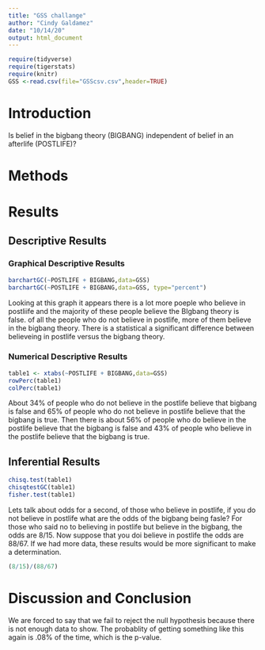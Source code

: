 ```yaml
---
title: "GSS challange"
author: "Cindy Galdamez"
date: "10/14/20"
output: html_document
---
```


```r
require(tidyverse)
require(tigerstats)
require(knitr)
GSS <-read.csv(file="GSScsv.csv",header=TRUE)
```

# Introduction

<!--In this section you explain what you are trying to show.  Where did the data come from?  What is the research or other question you are trying to answer?.  If you skimp in this section expect to be marked down in your grade. Paint a picture of the project a couple of paragraphs is expected!-->

Is belief in the bigbang theory (BIGBANG) independent of belief in an afterlife (POSTLIFE)?

# Methods

<!--Decide on your methods:  use "variable analysis" or other appropriate descriptors.  Make sure to choose at least one graphical method and at least one numerical method. Discuss what data manipulations may be needed for example subsetting or other binning procedures and what sort of graphical displays and inferential tools will be used!-->

# Results

<!--Divide this section into two sub-sections:  One for your descriptive  results and one for your inferential results.!-->

## Descriptive Results

### Graphical Descriptive Results

<!--Graphical results here.  Make sure to show your code.  Provide appropriate labels for axes, giving units if possible, and provide a good title for the graph, too.  Use the graphical results to describe the patterns if any that exist in the data as focused toward the research question. Bottom line is to explain the features of the graph that are relevant to conforming or departing to what is expected by your null hypothesis !-->

```r
barchartGC(~POSTLIFE + BIGBANG,data=GSS)
barchartGC(~POSTLIFE + BIGBANG,data=GSS, type="percent")

```

Looking at this graph it appears there is a lot more poeple who believe in postliife and the majority of these people  believe the BIgbang theory is false. of all the people who do not believe in postlife, more of them believe in the bigbang theory. There is a statistical a significant difference between believeing in postlife versus the bigbang theory.

### Numerical Descriptive Results

<!--Numerical results go here. Use the numerical results to describe the patterns if any that exist in the data as focused toward the research question!-->

```r
table1 <- xtabs(~POSTLIFE + BIGBANG,data=GSS)
rowPerc(table1)
colPerc(table1)
```
About 34% of people who do not believe in the postlife believe that bigbang is false and 65% of people who do not believe in postlife believe that the bigbang is true. Then there is about 56% of people who do believe in the postlife believe that the bigbang is false and 43% of people who believe in the postlife believe that the bigbang is true.

## Inferential Results

<!--State hypothesis clearly.  Make sure your discussion of the inferential test covers all the aspects that the test output produces, such as test statistic, p-value etc.  Make a decision about the null hypothesis, explain the assumptions on which the selected test/procedure was based, and why the chosen procedure satisfys the assumptions and is appropriate to answer the research question!-->

```r
chisq.test(table1)
chisqtestGC(table1)
fisher.test(table1)
```
Lets talk about odds for a second, of those who believe in postlife, if you do not believe in postlife what are the odds of the bigbang being fasle? For those who said no to believing in postlife but believe in the bigbang, the odds are 8/15. Now suppose that you doi believe in postlife the odds are 88/67. If we had more data, these results would be more significant to make a determination. 

```r
(8/15)/(88/67)
```

# Discussion and Conclusion

<!--Discussion and conclusion here.  If you found a relationship be sure to consider whether the relationship occurs because one of the variavbles causes the other, or whether they perhasps are related for some other reason.  Watch the chapter 6 videos from the GeorgeTown videos collection.!-->
We are forced to say that we fail to reject the null hypothesis because there is not enough data to show. The probablity of getting something like this again is .08% of the time, which is the p-value.
